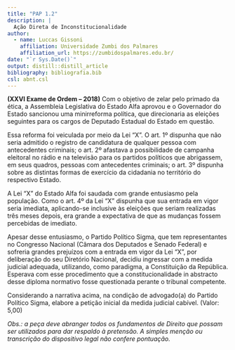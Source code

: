 ```yaml
---
title: "PAP 1.2"
description: |
  Ação Direta de Inconstitucionalidade
author: 
  - name: Luccas Gissoni
    affiliation: Universidade Zumbi dos Palmares
    affiliation_url: https://zumbidospalmares.edu.br/
date: "`r Sys.Date()`"
output: distill::distill_article
bibliography: bibliografia.bib
csl: abnt.csl
---
```


**(XXVI Exame de Ordem – 2018)** Com o objetivo de zelar pelo primado da ética, a Assembleia Legislativa do Estado Alfa aprovou e o Governador do Estado sancionou uma minirreforma política, que direcionaria as eleições seguintes para os cargos de Deputado Estadual do Estado em questão.

Essa reforma foi veiculada por meio da Lei “X”. O art. 1º dispunha que não seria admitido o registro de candidatura de qualquer pessoa com antecedentes criminais; o art. 2º afastava a possibilidade de campanha eleitoral no rádio e na televisão para os partidos políticos que abrigassem, em seus quadros, pessoas com antecedentes criminais; o art. 3º dispunha sobre as distintas formas de exercício da cidadania no território do respectivo Estado.

A Lei “X” do Estado Alfa foi saudada com grande entusiasmo pela população. Como o art. 4º da Lei “X” dispunha que sua entrada em vigor seria imediata, aplicando-se inclusive às eleições que seriam realizadas três meses depois, era grande a expectativa de que as mudanças fossem percebidas de imediato.

Apesar desse entusiasmo, o Partido Político Sigma, que tem representantes no Congresso Nacional (Câmara dos Deputados e Senado Federal) e sofreria grandes prejuízos com a entrada em vigor da Lei “X”, por deliberação do seu Diretório Nacional, decidiu ingressar com a medida judicial adequada, utilizando, como paradigma, a Constituição da República. Esperava com esse procedimento que a constitucionalidade in abstracto desse diploma normativo fosse questionada perante o tribunal competente.

Considerando a narrativa acima, na condição de advogado(a) do Partido Político Sigma, elabore a petição inicial da medida judicial cabível. (Valor: 5,00)

*Obs.: a peça deve abranger todos os fundamentos de Direito que possam ser utilizados para dar respaldo à pretensão. A simples menção ou transcrição do dispositivo legal não confere pontuação.*





